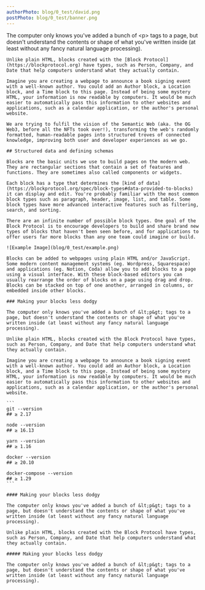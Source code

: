 ```yaml
---
authorPhoto: blog/0_test/david.png
postPhoto: blog/0_test/banner.png
---
```


<BlogPostHead
    title="Holding down the fort: security and permissioning in block-based systems"
    subtitle="Chocolate sugar plum brownie cupcake chocolate bar toffee brownie cake.Chocolate sugar plum brownie cupcake."
    author="Chris Kingle"
    jobTitle="Platform Engineer at HASH"
    date="January 24th, 2022"
/>
<BlogPostContent>
    The computer only knows you've added a bunch of &lt;p&gt; tags to a page, but
    doesn't understand the contents or shape of what you've written inside (at
    least without any fancy natural language processing).

    Unlike plain HTML, blocks created with the [Block Protocol](https://blockprotocol.org) have types, such as Person, Company, and Date that help computers understand what they actually contain.

    Imagine you are creating a webpage to announce a book signing event with a well-known author. You could add an Author block, a Location block, and a Time block to this page. Instead of being some mystery HTML, your information is now readable by computers. It would be much easier to automatically pass this information to other websites and applications, such as a calendar application, or the author's personal website.

    We are trying to fulfil the vision of the Semantic Web (aka. the OG Web3, before all the NFTs took over!), transforming the web's randomly formatted, human-readable pages into structured troves of connected knowledge, improving both user and developer experiences as we go.

    ## Structured data and defining schemas

    Blocks are the basic units we use to build pages on the modern web. They are rectangular sections that contain a set of features and functions. They are sometimes also called components or widgets.

    Each block has a type that determines the [kind of data](https://blockprotocol.org/spec/block-types#data-provided-to-blocks) it can display and edit. You're probably familiar with the most common block types such as paragraph, header, image, list, and table. Some block types have more advanced interactive features such as filtering, search, and sorting.

    There are an infinite number of possible block types. One goal of the Block Protocol is to encourage developers to build and share brand new types of blocks that haven't been seen before, and for applications to offer users far more blocks than any one team could imagine or build.

    ![Example Image](blog/0_test/example.png)

    Blocks can be added to webpages using plain HTML and/or JavaScript. Some modern content management systems (eg. Wordpress, Squarespace) and applications (eg. Notion, Coda) allow you to add blocks to a page using a visual interface. With these block-based editors you can usually rearrange the order of blocks on a page using drag and drop. Blocks can be stacked on top of one another, arranged in columns, or embedded inside other blocks.

    ### Making your blocks less dodgy

    The computer only knows you've added a bunch of &lt;p&gt; tags to a page, but doesn't understand the contents or shape of what you've written inside (at least without any fancy natural language processing).

    Unlike plain HTML, blocks created with the Block Protocol have types, such as Person, Company, and Date that help computers understand what they actually contain.

    Imagine you are creating a webpage to announce a book signing event with a well-known author. You could add an Author block, a Location block, and a Time block to this page. Instead of being some mystery HTML, your information is now readable by computers. It would be much easier to automatically pass this information to other websites and applications, such as a calendar application, or the author's personal website.

    ```
    git --version
    ## ≥ 2.17

    node --version
    ## ≥ 16.13

    yarn --version
    ## ≥ 1.16

    docker --version
    ## ≥ 20.10

    docker-compose --version
    ## ≥ 1.29
    ```

    #### Making your blocks less dodgy

    The computer only knows you've added a bunch of &lt;p&gt; tags to a page, but doesn't understand the contents or shape of what you've written inside (at least without any fancy natural language processing).

    Unlike plain HTML, blocks created with the Block Protocol have types, such as Person, Company, and Date that help computers understand what they actually contain.

    ##### Making your blocks less dodgy

    The computer only knows you've added a bunch of &lt;p&gt; tags to a page, but doesn't understand the contents or shape of what you've written inside (at least without any fancy natural language processing).

</BlogPostContent>
